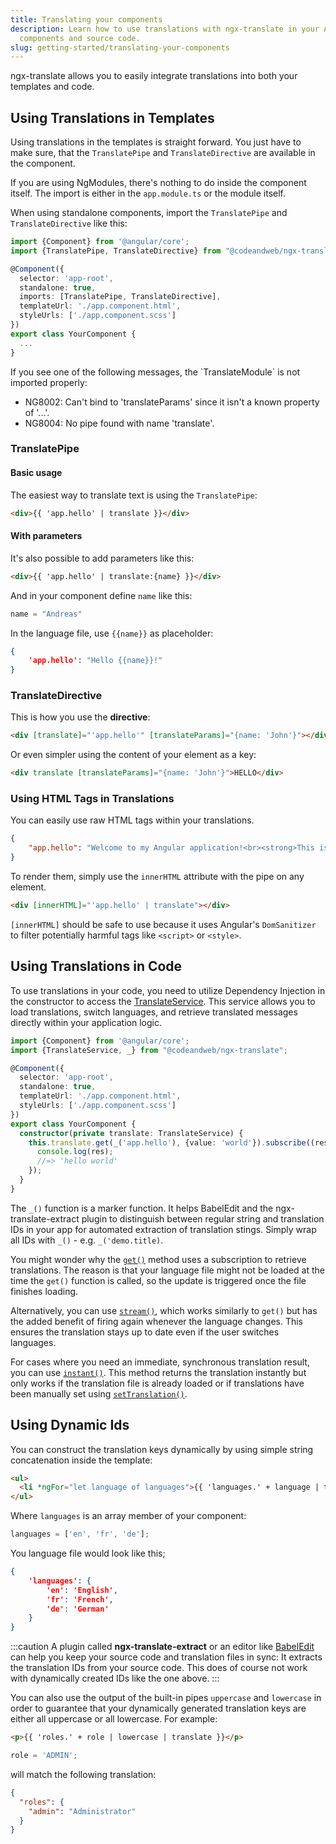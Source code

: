 ```yaml
---
title: Translating your components
description: Learn how to use translations with ngx-translate in your Angular
  components and source code.
slug: getting-started/translating-your-components
---
```



ngx-translate allows you to easily integrate translations into both your templates
and code.


## Using Translations in Templates

Using translations in the templates is straight forward. You just have to make sure, that the
`TranslatePipe` and `TranslateDirective` are available in the component.

If you are using NgModules, there's nothing to do inside the component itself. The import is either
in the `app.module.ts` or the module itself.

When using standalone components, import the `TranslatePipe` and `TranslateDirective` like this:

~~~ts {2,7} title="your-component.ts"
import {Component} from '@angular/core';
import {TranslatePipe, TranslateDirective} from "@codeandweb/ngx-translate";

@Component({
  selector: 'app-root',
  standalone: true,
  imports: [TranslatePipe, TranslateDirective],
  templateUrl: './app.component.html',
  styleUrls: ['./app.component.scss']
})
export class YourComponent {
  ...
}
~~~

<Aside type="caution" title="Watch out!">
  If you see one of the following messages, the `TranslateModule` is not imported properly:

  * NG8002: Can't bind to 'translateParams' since it isn't a known property of '...'.
  * NG8004: No pipe found with name 'translate'.
</Aside>

### TranslatePipe

#### Basic usage

The easiest way to translate text is using the `TranslatePipe`:

~~~html title=app.template.html
<div>{{ 'app.hello' | translate }}</div>
~~~

#### With parameters

It's also possible to add parameters like this:

~~~html title=app.template.html
<div>{{ 'app.hello' | translate:{name} }}</div>
~~~

And in your component define `name` like this:

~~~ts title=app.component.ts
name = "Andreas"
~~~

In the language file, use `{{name}}` as placeholder:

~~~json title=assets/i18n/en.json
{
    'app.hello': "Hello {{name}}!"
}
~~~

### TranslateDirective

This is how you use the **directive**:

~~~html
<div [translate]="'app.hello'" [translateParams]="{name: 'John'}"></div>
~~~

Or even simpler using the content of your element as a key:

~~~html
<div translate [translateParams]="{name: 'John'}">HELLO</div>
~~~

### Using HTML Tags in Translations

You can easily use raw HTML tags within your translations.

~~~json
{
    "app.hello": "Welcome to my Angular application!<br><strong>This is an amazing app which uses the latest technologies!</strong>"
}
~~~

To render them, simply use the `innerHTML` attribute with the pipe on any element.

~~~html
<div [innerHTML]="'app.hello' | translate"></div>
~~~

`[innerHTML]` should be safe to use because it uses Angular's `DomSanitizer` to filter potentially harmful tags like
`<script>` or `<style>`.


## Using Translations in Code

To use translations in your code, you need to utilize Dependency Injection in
the constructor to access the [TranslateService](/reference/translate-service-api).
This service allows you to load translations, switch languages, and retrieve
translated messages directly within your application logic.

~~~ts {2,11-16} title="your-component.ts"
import {Component} from '@angular/core';
import {TranslateService, _} from "@codeandweb/ngx-translate";

@Component({
  selector: 'app-root',
  standalone: true,
  templateUrl: './app.component.html',
  styleUrls: ['./app.component.scss']
})
export class YourComponent {
  constructor(private translate: TranslateService) {
    this.translate.get(_('app.hello'), {value: 'world'}).subscribe((res: string) => {
      console.log(res);
      //=> 'hello world'
    });
  }
}
~~~

The `_()` function is a marker function. It helps BabelEdit and the ngx-translate-extract
plugin to distinguish between regular string and translation IDs in your app for automated
extraction of translation stings. Simply wrap all IDs with `_()` - e.g. `_('demo.title)`.

You might wonder why the [`get()`](/reference/translate-service-api#get) method
uses a subscription to retrieve translations. The reason is that your language
file might not be loaded at the time the `get()` function is called, so the
update is triggered once the file finishes loading.

Alternatively, you can use [`stream()`](/reference/translate-service-api#stream),
which works similarly to `get()` but has the added benefit of firing again
whenever the language changes. This ensures the translation stays up to date
even if the user switches languages.

For cases where you need an immediate, synchronous translation result, you can
use [`instant()`](/reference/translate-service-api#instant). This method returns
the translation instantly but only works if the translation file is already
loaded or if translations have been manually set using
[`setTranslation()`](/reference/translate-service-api#settranslation).

## Using Dynamic Ids

You can construct the translation keys dynamically by using simple string concatenation inside the template:

~~~html title=app.template.html
<ul>
  <li *ngFor="let language of languages">{{ 'languages.' + language | translate }}</li>
</ul>
~~~

Where `languages` is an array member of your component:

~~~ts title=app.component.ts
languages = ['en', 'fr', 'de'];
~~~

You language file would look like this;

~~~json title=assets/i18n/en.json
{
    'languages': {
        'en': 'English',
        'fr': 'French',
        'de': 'German'
    }
}
~~~

:::caution
A plugin called **ngx-translate-extract** or an editor like [BabelEdit](https://www.codeandweb.com/babeledit)
can help you keep your source code and translation files in
sync: It extracts the translation IDs from your source code. This does of course not work with
dynamically created IDs like the one above.
:::

You can also use the output of the built-in pipes `uppercase` and `lowercase` in order to guarantee
that your dynamically generated translation keys are either all uppercase or all lowercase. For example:

~~~html
<p>{{ 'roles.' + role | lowercase | translate }}</p>
~~~

~~~ts
role = 'ADMIN';
~~~

will match the following translation:

~~~json
{
  "roles": {
    "admin": "Administrator"
  }
}
~~~
